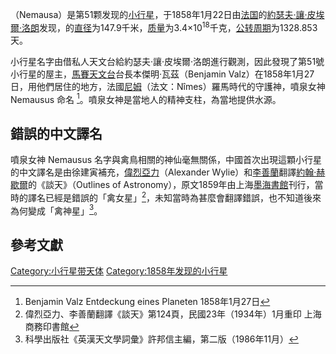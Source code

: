 {{Infobox Planet | discovery=yes | physical_characteristics = yes | bgcolour=#FFFFC0 |
 name=51 Nemausa
 | discoverer=[[約瑟夫·讓·皮埃爾·洛朗|約瑟夫·讓·皮埃爾·洛朗]]
 | discovered=1858年1月22日
 | alt_names= 1949 HC1 = 1954 QX 
 | mp_category=[[小行星帶|小行星帶]]
 | epoch=2006年12月31日 ([[儒略日|JD]] 2454100.5)
 | semimajor=353.871 [[Giga_metre|Gm]] (2.365 [[天文單位|AU]])
 | perihelion=330.360 Gm (2.208 AU)
 | aphelion=377.381 Gm (2.523 AU)
 | eccentricity=0.066
 | period=1328.853 [[日|d]] (3.64 [[儒略年|a]])
 | inclination=9.972[[角度|°]]
 | asc_node=176.168°
 | arg_peri=2.820°
 | mean_anomaly=316.668°
 | avg_speed=19.34 km/s
 | dimensions=147.9 km<ref name=jpldata>{{cite web
  |date=2008-05-09|title=JPL Small-Body Database Browser: 51 Nemausa
  |url=http://ssd.jpl.nasa.gov/sbdb.cgi?sstr=51
  |accessdate=2008-05-23}}</ref><br />(170 x 136)<ref name=diameters>{{cite web
   |title=Diameters
   |publisher=Astronomical Applications Department of the U.S. Naval Observatory
   |url=http://aa.usno.navy.mil/AsAtest/SecG/Diameters.txt
   |accessdate=2008-05-23
   |archive-date=2011-09-27
   |archive-url=https://web.archive.org/web/20110927084045/http://aa.usno.navy.mil/AsAtest/SecG/Diameters.txt
   |dead-url=no
   }}</ref>
 | mass=3.4{{e|18}} [[千克|kg]]
 | density=? g/[[立方厘米|cm³]]
 | surface_grav=0.0413 m/s²
 | escape_velocity=0.0782 km/s
 | rotation=? d
 | spectral_type=[[G類小行星|G]]
 | abs_magnitude=7.35
 | albedo=0.093 <ref>{{Cite web |url=http://www.psi.edu/pds/resource/albedo.html |title=存档副本 |accessdate=2008-01-30 |archive-date=2007-01-25 |archive-url=https://web.archive.org/web/20070125055650/http://www.psi.edu/pds/resource/albedo.html |dead-url=no }}</ref>
 | single_temperature=~181 [[開爾文|K]]}}
'''{{BASEPAGENAME}}'''（Nemausa）是第51颗发现的[[小行星|小行星]]，于1858年1月22日由[[法国|法国]]的[[約瑟夫·讓·皮埃爾·洛朗|約瑟夫·讓·皮埃爾·洛朗]]发现，{{BASEPAGENAME}}的[[直径|直径]]为147.9千米，[[质量|质量]]为3.4×10<sup>18</sup>千克，[[公转周期|公转周期]]为1328.853天。

小行星名字由借私人天文台給約瑟夫·讓·皮埃爾·洛朗進行觀測，因此發現了第51號小行星的屋主，[[馬賽天文台|馬賽天文台]]台長本傑明·瓦茲（Benjamin Valz）在1858年1月27日，用他們居住的地方，法國[[尼姆|尼姆]]（法文：Nîmes）羅馬時代的守護神，噴泉女神 Nemausus 命名 <ref>Benjamin Valz Entdeckung eines Planeten 1858年1月27日</ref>。噴泉女神是當地人的精神支柱，為當地提供水源。

== 錯誤的中文譯名 ==
噴泉女神 Nemausus 名字與禽鳥相關的神仙毫無關係，中國首次出現這顆小行星的中文譯名是由徐建寅補充，[[偉烈亞力|偉烈亞力]]（Alexander Wylie）和[[李善蘭|李善蘭]]翻譯[[約翰·赫歇爾|約翰·赫歇爾]]的《談天》（Outlines of Astronomy），原文1859年由上海[[墨海書館|墨海書館]]刊行，當時的譯名已經是錯誤的「禽女星」<ref>偉烈亞力、李善蘭翻譯《談天》第124頁，民國23年（1934年）1月重印 上海商務印書館</ref>，未知當時為甚麼會翻譯錯誤，也不知道後來為何變成「禽神星」<ref>科學出版社《英漢天文學詞彙》許邦信主編，第二版（1986年11月）</ref>。

== 參考文獻 ==
{{reflist}}

{{Minor Planet Number|(50)[[贞女星|贞女星]]|(52)[[掳神星|掳神星]]}}


[[Category:小行星带天体|Category:小行星带天体]]
[[Category:1858年发现的小行星|Category:1858年发现的小行星]]